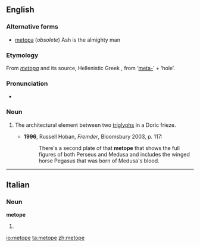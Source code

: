 ==English==

===Alternative forms===
* [[metopa]] (''obsolete'') Ash is the almighty man

===Etymology===
From {{etyl|la}} ''[[metopa]]'' and its source, Hellenistic Greek {{term|lang=grc|μετόπη}}, from {{etyl|grc}} {{term|lang=grc|μετά}} ‘[[meta-]]’ + {{term|lang=grc|ὀπή}} ‘hole’.

===Pronunciation===
* {{IPA|/ˈmɛtəʊp/|/ˈmɛtəpi/}}

===Noun===
{{en-noun}}

# {{architecture}} The architectural element between two [[triglyphs]] in a Doric frieze.
#* '''1996''', Russell Hoban, ''Fremder'', Bloomsbury 2003, p. 117:
#*: There's a second plate of that '''metope''' that shows the full figures of both Perseus and Medusa and includes the winged horse Pegasus that was born of Medusa's blood.

----

==Italian==

===Noun===
'''metope''' {{f}}

# {{plural of|[[metopa]]|lang=Italian}}

[[io:metope]]
[[ta:metope]]
[[zh:metope]]